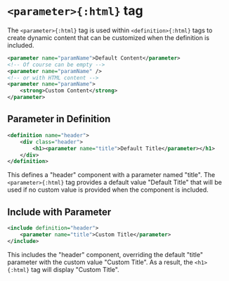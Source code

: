 
# `<parameter>{:html}` tag

The `<parameter>{:html}` tag is used within `<definition>{:html}` tags to create 
dynamic content that can be customized when the definition is included.

```xml filename="hyperxml" copy
<parameter name="paramName">Default Content</parameter>
<!-- Of course can be empty -->
<parameter name="paramName" />
<!-- or with HTML content -->
<parameter name="paramName">
    <strong>Custom Content</strong>
</parameter>
```

## Parameter in Definition

```xml filename="hyperxml" copy
<definition name="header">
    <div class="header">
        <h1><parameter name="title">Default Title</parameter></h1>
    </div>
</definition>
```

This defines a "header" component with a parameter named "title". The `<parameter>{:html}` tag provides a default 
value "Default Title" that will be used if no custom value is provided when the component is included.

## Include with Parameter

```xml filename="hyperxml" copy
<include definition="header">
    <parameter name="title">Custom Title</parameter>
</include>
```

This includes the "header" component, overriding the default "title" parameter with the 
custom value "Custom Title". As a result, the `<h1>{:html}` tag will display "Custom Title".